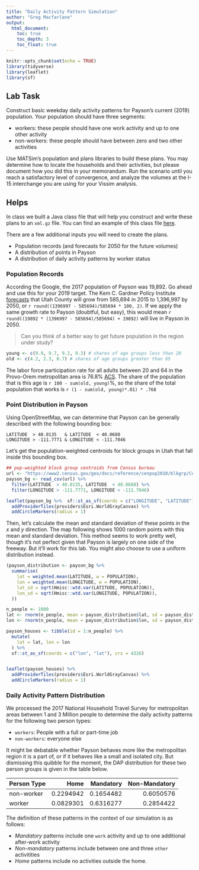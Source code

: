 ```yaml
---
title: "Daily Activity Pattern Simulation"
author: "Greg Macfarlane"
output: 
  html_document:
    toc: true
    toc_depth: 3
    toc_float: true
---
```


```r
knitr::opts_chunk$set(echo = TRUE)
library(tidyverse)
library(leaflet)
library(sf)
```

## Lab Task
Construct basic weekday daily activity patterns for Payson's current (2019) population. Your population should have three segments:

  - workers: these people should have one work activity and up to one other activity
  - non-workers: these people should have between zero and two other activities
  
Use MATSim's population and plans libraries to build these plans. You may
determine how to locate the households and their activities, but please document
how you did this in your memorandum. Run the scenario until you reach a
satisfactory level of convergence, and analyze the volumes at the I-15
interchange you are using for your Vissim analysis.


## Helps

In class we built a Java class file that will help you construct and write these
plans to an `xml.gz` file. You can find an example of this class file 
[here](materials/PlansMaker.java).

There are a few additional inputs you will need to create the plans. 

  - Population records (and forecasts for 2050 for the future volumes)
  - A distribution of points in Payson
  - A distribution of daily activity patterns by worker status
  
### Population Records
According the Google, the 2017 population of Payson was 19,892. Go ahead and 
use this for your 2019 target. The Kem C. Gardner Policy Institute 
[forecasts](https://gardner.utah.edu/wp-content/uploads/Projections-Brief-Final.pdf)
that Utah County will grow from 585,694 in 2015 to 1,396,997 by 2050, or 
`r round((1396997 - 585694)/585694 * 100, 2)`. If we apply the same growth rate
to Payson (doubtful, but easy), this would mean `r round((19892 * (1396997 - 585694)/585694) + 19892)`
will live in Payson in 2050.

> Can you think of a better way to get future population in the region under
study?

```r
young <- c(9.9, 9.7, 9.2, 9.3) # shares of age groups less than 20
old <- c(4.2, 2.3, 0.7) # shares of age groups greater than 65
```

The labor force 
participation rate for all adults between 20 and 64 in the Provo-Orem metropolitan 
area is 76.8% [ACS](https://factfinder.census.gov/bkmk/table/1.0/en/ACS/17_5YR/S2301/312M300US393404962470).
The share of the population that is this age is `r 100 - sum(old, young)`%,
so the share of the total population that works is `r (1 - sum(old, young)*.01) * .768`
  
  
### Point Distribution in Payson
Using OpenStreetMap, we can determine that Payson can be generally described
with the following bounding box:

```
LATITUDE  > 40.0135   & LATITUDE  < 40.0680
LONGITUDE > -111.7771 & LONGITUDE < -111.7046
```

Let's get the population-weighted centroids for block groups in Utah that
fall inside this bounding box.

```r
## pop-weighted block group centroids from Census bureau
url <- "https://www2.census.gov/geo/docs/reference/cenpop2010/blkgrp/CenPop2010_Mean_BG49.txt"
payson_bg <- read_csv(url) %>%
  filter(LATITUDE  > 40.0135, LATITUDE  < 40.0680) %>%
  filter(LONGITUDE > -111.7771, LONGITUDE < -111.7046)
```


```r
leaflet(payson_bg %>%  sf::st_as_sf(coords = c("LONGITUDE", "LATITUDE"), crs = 4326) ) %>%
  addProviderTiles(providers$Esri.WorldGrayCanvas) %>%
  addCircleMarkers(radius = 1)
```

Then, let's calculate the mean and standard deviation of these points
in the $x$ and $y$ direction. The map following shows 1000 random points
with this mean and standard deviation. This method seems to work pretty
well, though it's not perfect given that Payson is largely on one side of the
freeway. But it'll work for this lab. You might also choose to use a uniform
distribution instead.

```r
(payson_distribution <- payson_bg %>%
  summarise(
    lat = weighted.mean(LATITUDE, w = POPULATION),
    lon = weighted.mean(LONGITUDE, w = POPULATION),
    lat_sd = sqrt(Hmisc::wtd.var(LATITUDE, POPULATION)),
    lon_sd = sqrt(Hmisc::wtd.var(LONGITUDE, POPULATION)),
  ))
```

```r
n_people <- 1000
lat <- rnorm(n_people, mean = payson_distribution$lat, sd = payson_distribution$lat_sd)
lon <- rnorm(n_people, mean = payson_distribution$lon, sd = payson_distribution$lon_sd)

payson_houses <- tibble(id = 1:n_people) %>%
  mutate(
    lat = lat, lon = lon
  ) %>%
  sf::st_as_sf(coords = c("lon", "lat"), crs = 4326)


leaflet(payson_houses) %>%
  addProviderTiles(providers$Esri.WorldGrayCanvas) %>%
  addCircleMarkers(radius = 1)
```


### Daily Activity Pattern Distribution

We processed the 2017 National Household Travel Survey for metropolitan areas
between 1 and 3 Million people to determine the daily activity patterns for
the following two person types:

  - `workers`: People with a full or part-time job
  - `non-workers`: everyone else
  
It might be debatable whether Payson behaves more like the metropolitan region
it is a part of, or if it behaves like a small and isolated city. But dismissing
this quibble for the moment, the DAP distribution for these two person groups is 
given in the table below.

|Person Type |   Home   | Mandatory|Non-Mandatory|
|:-----------|---------:|---------:|---------:|
|non-worker  | 0.2294942| 0.1654482| 0.6050576|
|worker      | 0.0829301| 0.6316277| 0.2854422|


The definition of these patterns in the context of our simulation is as follows:

  - *Mandatory* patterns include one `work` activity and up to one additional
  after-work activity
  - *Non-mandatory* patterns include between one and three `other` activitities
  - *Home* patterns include no activities outside the home.




